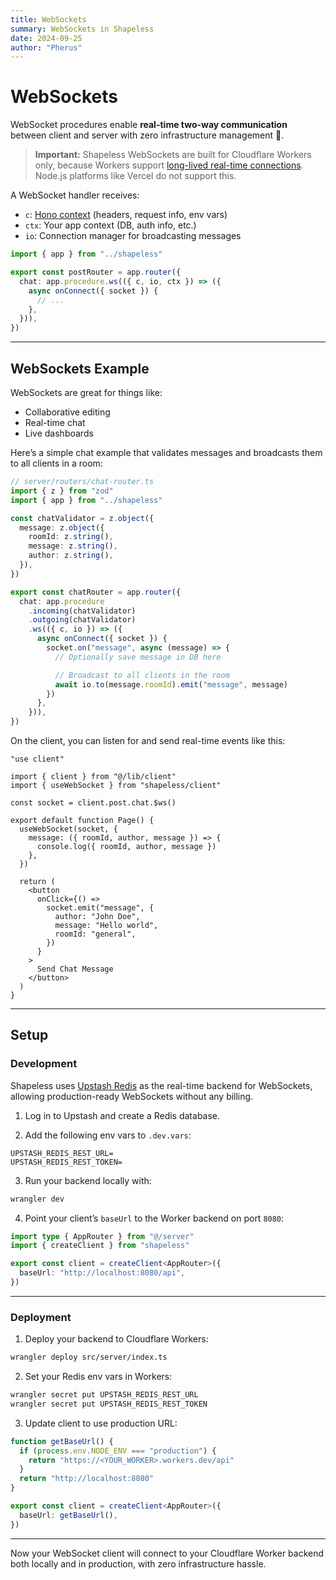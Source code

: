 ```yaml
---
title: WebSockets
summary: WebSockets in Shapeless
date: 2024-09-25
author: "Pherus"
---
```


# WebSockets

WebSocket procedures enable **real-time two-way communication** between client and server with zero infrastructure management 🥳.

> **Important:** Shapeless WebSockets are built for Cloudflare Workers only, because Workers support [long-lived real-time connections](https://developers.cloudflare.com/workers/runtime-apis/websockets/). Node.js platforms like Vercel do not support this.

A WebSocket handler receives:

- `c`: [Hono context](https://hono.dev/docs/api/context) (headers, request info, env vars)
- `ctx`: Your app context (DB, auth info, etc.)
- `io`: Connection manager for broadcasting messages

```ts
import { app } from "../shapeless"

export const postRouter = app.router({
  chat: app.procedure.ws(({ c, io, ctx }) => ({
    async onConnect({ socket }) {
      // ...
    },
  })),
})
```

---

## WebSockets Example

WebSockets are great for things like:

- Collaborative editing
- Real-time chat
- Live dashboards

Here’s a simple chat example that validates messages and broadcasts them to all clients in a room:

```ts
// server/routers/chat-router.ts
import { z } from "zod"
import { app } from "../shapeless"

const chatValidator = z.object({
  message: z.object({
    roomId: z.string(),
    message: z.string(),
    author: z.string(),
  }),
})

export const chatRouter = app.router({
  chat: app.procedure
    .incoming(chatValidator)
    .outgoing(chatValidator)
    .ws(({ c, io }) => ({
      async onConnect({ socket }) {
        socket.on("message", async (message) => {
          // Optionally save message in DB here

          // Broadcast to all clients in the room
          await io.to(message.roomId).emit("message", message)
        })
      },
    })),
})
```

On the client, you can listen for and send real-time events like this:

```tsx
"use client"

import { client } from "@/lib/client"
import { useWebSocket } from "shapeless/client"

const socket = client.post.chat.$ws()

export default function Page() {
  useWebSocket(socket, {
    message: ({ roomId, author, message }) => {
      console.log({ roomId, author, message })
    },
  })

  return (
    <button
      onClick={() =>
        socket.emit("message", {
          author: "John Doe",
          message: "Hello world",
          roomId: "general",
        })
      }
    >
      Send Chat Message
    </button>
  )
}
```

---

## Setup

### Development

Shapeless uses [Upstash Redis](https://upstash.com/) as the real-time backend for WebSockets, allowing production-ready WebSockets without any billing.

1. Log in to Upstash and create a Redis database.

2. Add the following env vars to `.dev.vars`:

```env
UPSTASH_REDIS_REST_URL=
UPSTASH_REDIS_REST_TOKEN=
```

3. Run your backend locally with:

```bash
wrangler dev
```

4. Point your client’s `baseUrl` to the Worker backend on port `8080`:

```ts
import type { AppRouter } from "@/server"
import { createClient } from "shapeless"

export const client = createClient<AppRouter>({
  baseUrl: "http://localhost:8080/api",
})
```

---

### Deployment

1. Deploy your backend to Cloudflare Workers:

```bash
wrangler deploy src/server/index.ts
```

2. Set your Redis env vars in Workers:

```bash
wrangler secret put UPSTASH_REDIS_REST_URL
wrangler secret put UPSTASH_REDIS_REST_TOKEN
```

3. Update client to use production URL:

```ts
function getBaseUrl() {
  if (process.env.NODE_ENV === "production") {
    return "https://<YOUR_WORKER>.workers.dev/api"
  }
  return "http://localhost:8080"
}

export const client = createClient<AppRouter>({
  baseUrl: getBaseUrl(),
})
```

---

Now your WebSocket client will connect to your Cloudflare Worker backend both locally and in production, with zero infrastructure hassle.
